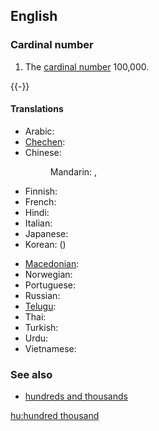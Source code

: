 ==English==

===Cardinal number===
{{enum|ten thousand|million|cardinal number|100,000}}
{{infl|en|numeral|head=[[hundred]] [[thousand]]}}

# {{cardinal}} The [[cardinal number]] 100,000.
{{-}}

====Translations====
{{trans-top|100,000}}
* Arabic: {{t|ar|مائة ألف|tr=mí'at 'alf|sc=Arab}}
* [[Chechen]]: {{tø|ce|бІе эзар|tr=bje ezar}}
* Chinese:
*: Mandarin: {{t|cmn|十萬|sc=Hani}}, {{t|cmn|十万|tr=shí-wàn|sc=Hani}}
* Finnish: {{t-|fi|satatuhatta}}
* French: {{t|fr|cent-mille|m}}
* Hindi: {{t+|hi|लाख|tr=lākh|xs=Hindi}}
* Italian: {{t+|it|centomila}}
* Japanese: {{t|ja|十万|tr=じゅうまん, jū-man}}
* Korean: {{t|ko|십만|tr=sip-man|sc=Kore}} ({{t|ko|十萬|sc=Kore}})
{{trans-mid}}
* [[Macedonian]]: {{t|mk|сто илјади|tr=sto íljadi}}
* Norwegian: {{t|no|hundretusen}}
* Portuguese: {{t|pt|cem mil}}
* Russian: {{t-|ru|сто тысяч|tr=sto týsjač}}
* [[Telugu]]: {{t-|te|లక్ష|tr=laksha}}
* Thai: {{t|th|แสน|tr=săen|sc=Thai}}
* Turkish: {{t|tr|yüz bin}}
* Urdu: {{t-|ur|لاکھ|tr=lākh|xs=Urdu}}
* Vietnamese: {{t|vi|trăm nghìn}}
{{trans-bottom}}

===See also===
* [[hundreds and thousands]]

[[hu:hundred thousand]]